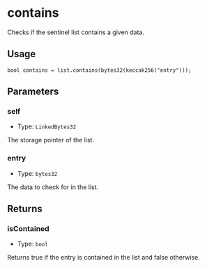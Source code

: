 # contains

Checks if the sentinel list contains a given data.

## Usage

```solidity copy
bool contains = list.contains(bytes32(keccak256("entry")));
```

## Parameters

### self

- Type: `LinkedBytes32`

The storage pointer of the list.

### entry

- Type: `bytes32`

The data to check for in the list.

## Returns

### isContained

- Type: `bool`

Returns true if the entry is contained in the list and false otherwise.
